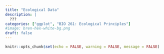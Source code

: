 ```yaml
---
title: "Ecological Data"
description: |
  ???
categories: ["ggplot", "BIO 261: Ecological Principles"]
#image: bren-hex-white-bg.png
draft: false
---
```


```r
knitr::opts_chunk$set(echo = FALSE, warning = FALSE, message = FALSE) 

```
